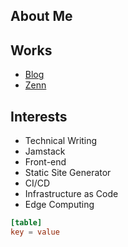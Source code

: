 ## About Me

<Bio />

## Works

- [Blog](https://blog.chick-p.work)
- [Zenn](https://zenn.dev/chick_p)

## Interests

- Technical Writing
- Jamstack
- Front-end
- Static Site Generator
- CI/CD
- Infrastructure as Code
- Edge Computing

```toml
[table]
key = value
```
